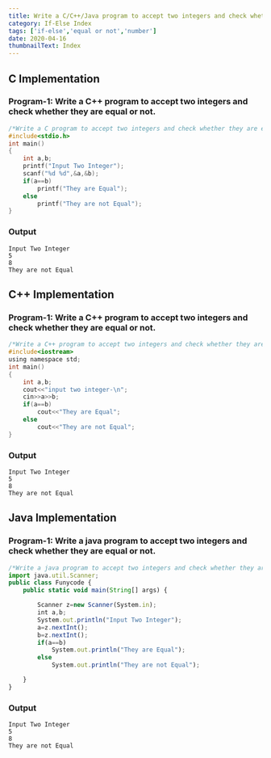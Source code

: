 ```yaml
---
title: Write a C/C++/Java program to accept two integers and check whether they are equal or not.
category: If-Else Index
tags: ['if-else','equal or not','number']
date: 2020-04-16
thumbnailText: Index
---
```


## C Implementation
### Program-1: Write a C++ program to accept two integers and check whether they are equal or not.
```c
/*Write a C program to accept two integers and check whether they are equal or not.*/
#include<stdio.h>
int main()
{
    int a,b;
    printf("Input Two Integer");
    scanf("%d %d",&a,&b);
    if(a==b)
        printf("They are Equal");
    else
        printf("They are not Equal");
}
```
### Output
```
Input Two Integer
5
8
They are not Equal
```

## C++ Implementation
### Program-1: Write a C++ program to accept two integers and check whether they are equal or not.
```c
/*Write a C++ program to accept two integers and check whether they are equal or not.*/
#include<iostream>
using namespace std;
int main()
{
    int a,b;
    cout<<"input two integer-\n";
    cin>>a>>b;
    if(a==b)
        cout<<"They are Equal";
    else
        cout<<"They are not Equal";
}
```
### Output
```
Input Two Integer
5
8
They are not Equal
```

## Java Implementation
### Program-1: Write a java program to accept two integers and check whether they are equal or not.
```js
/*Write a java program to accept two integers and check whether they are equal or not.*/
import java.util.Scanner;
public class Funycode {
    public static void main(String[] args) {

        Scanner z=new Scanner(System.in);
        int a,b;
        System.out.println("Input Two Integer");
        a=z.nextInt();
        b=z.nextInt();
        if(a==b)
            System.out.println("They are Equal");
        else
            System.out.println("They are not Equal");

    }
}
```
### Output
```
Input Two Integer
5
8
They are not Equal
```
